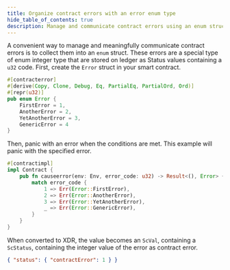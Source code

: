 ```yaml
---
title: Organize contract errors with an error enum type
hide_table_of_contents: true
description: Manage and communicate contract errors using an enum struct stored as Status values
---
```


A convenient way to manage and meaningfully communicate contract errors is to collect them into an `enum` struct. These errors are a special type of enum integer type that are stored on ledger as Status values containing a `u32` code. First, create the `Error` struct in your smart contract.

```rust
#[contracterror]
#[derive(Copy, Clone, Debug, Eq, PartialEq, PartialOrd, Ord)]
#[repr(u32)]
pub enum Error {
    FirstError = 1,
    AnotherError = 2,
    YetAnotherError = 3,
    GenericError = 4
}
```

Then, panic with an error when the conditions are met. This example will panic with the specified error.

```rust
#[contractimpl]
impl Contract {
    pub fn causeerror(env: Env, error_code: u32) -> Result<(), Error> {
        match error_code {
            1 => Err(Error::FirstError),
            2 => Err(Error::AnotherError),
            3 => Err(Error::YetAnotherError),
            _ => Err(Error::GenericError),
        }
    }
}
```

When converted to XDR, the value becomes an `ScVal`, containing a `ScStatus`, containing the integer value of the error as contract error.

```json
{ "status": { "contractError": 1 } }
```
